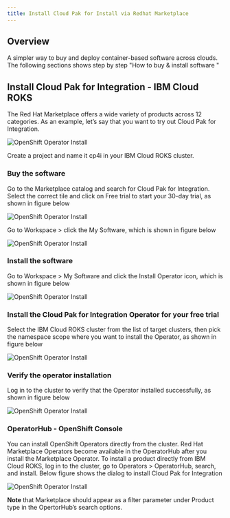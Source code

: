 ```yaml
---
title: Install Cloud Pak for Install via Redhat Marketplace
---
```



<PageDescription>


</PageDescription>

## Overview 
A simpler way to buy and deploy container-based software across clouds. The following sections shows step by step "How to buy & install software "


## Install Cloud Pak for Integration - IBM Cloud ROKS

The Red Hat Marketplace offers a wide variety of products across 12 categories. As an example, let’s say that you want to try out Cloud Pak for Integration.

![OpenShift Operator Install ](/images/cp4isearch.png)

Create a project and name it cp4i in your IBM Cloud ROKS cluster.

### Buy the software

Go to the Marketplace catalog and search for Cloud Pak for Integration. Select the correct tile and click on Free trial to start your 30-day trial, as shown in figure below

![OpenShift Operator Install ](/images/cp4ipurchase.png)

Go to Workspace > click the My Software, which is shown in figure below

![OpenShift Operator Install ](/images/cp4isoftware.png)

### Install the software

Go to Workspace > My Software and click the Install Operator icon, which is shown in figure below

![OpenShift Operator Install ](/images/cp4iinstall.png)

### Install the Cloud Pak for Integration Operator for your free trial

Select the IBM Cloud ROKS cluster from the list of target clusters, then pick the namespace scope where you want to install the Operator, as shown in figure below

![OpenShift Operator Install ](/images/cp4ioperatorconfig.png)

### Verify the operator installation

Log in to the cluster to verify that the Operator installed successfully, as shown in figure below

![OpenShift Operator Install ](/images/cp4iverify.png)

### OperatorHub - OpenShift Console

You can install OpenShift Operators directly from the cluster. Red Hat Marketplace Operators become available in the OperatorHub after you install the Marketplace Operator. To install a product directly from IBM Cloud ROKS, log in to the cluster, go to Operators > OperatorHub, search, and install. Below figure shows the dialog to install Cloud Pak for Integration

![OpenShift Operator Install ](/images/cp4iinstalled.png)

**Note** that Marketplace should appear as a filter parameter under Product type in the OpertorHub’s search options.